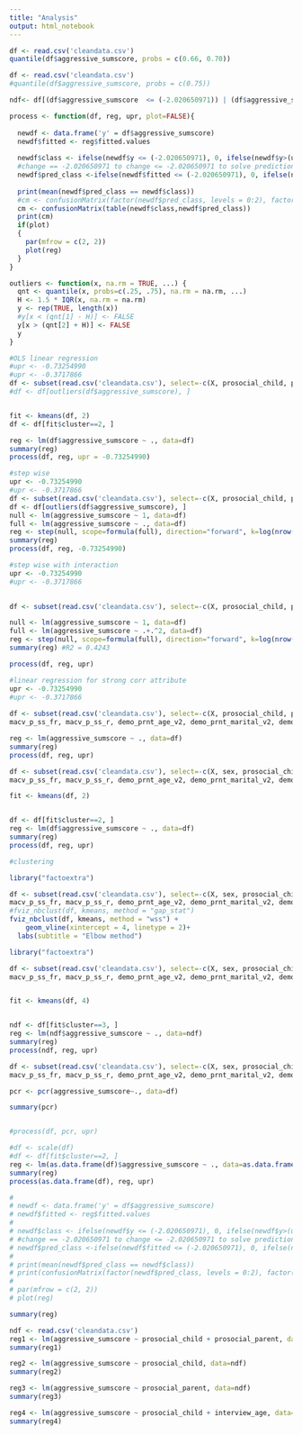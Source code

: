 ```yaml
---
title: "Analysis"
output: html_notebook
---
```

```r
df <- read.csv('cleandata.csv')
quantile(df$aggressive_sumscore, probs = c(0.66, 0.70))
```

```r
df <- read.csv('cleandata.csv')
#quantile(df$aggressive_sumscore, probs = c(0.75))

ndf<- df[(df$aggressive_sumscore  <= (-2.020650971)) | (df$aggressive_sumscore  >= (0.2168869)), ]


```


```r
process <- function(df, reg, upr, plot=FALSE){
  
  newdf <- data.frame('y' = df$aggressive_sumscore)
  newdf$fitted <- reg$fitted.values
  
  newdf$class <- ifelse(newdf$y <= (-2.020650971), 0, ifelse(newdf$y>(upr),2,1))
  #change == -2.020650971 to change <= -2.020650971 to solve prediction for 0 is 0
  newdf$pred_class <-ifelse(newdf$fitted <= (-2.020650971), 0, ifelse(newdf$fitted>(upr),2,1))
  
  print(mean(newdf$pred_class == newdf$class))
  #cm <- confusionMatrix(factor(newdf$pred_class, levels = 0:2), factor(newdf$class, levels = 0:2) )
  cm <- confusionMatrix(table(newdf$class,newdf$pred_class))
  print(cm)
  if(plot)
  {
    par(mfrow = c(2, 2))
    plot(reg)
  }
}

outliers <- function(x, na.rm = TRUE, ...) {
  qnt <- quantile(x, probs=c(.25, .75), na.rm = na.rm, ...)
  H <- 1.5 * IQR(x, na.rm = na.rm)
  y <- rep(TRUE, length(x))
  #y[x < (qnt[1] - H)] <- FALSE
  y[x > (qnt[2] + H)] <- FALSE
  y
}

```

```r
#OLS linear regression
#upr <- -0.73254990
#upr <- -0.3717866
df <- subset(read.csv('cleandata.csv'), select=-c(X, prosocial_child, prosocial_parent, interview_date, interview_age, subjectkey, sex))
#df <- df[outliers(df$aggressive_sumscore), ]


fit <- kmeans(df, 2)
df <- df[fit$cluster==2, ]

reg <- lm(df$aggressive_sumscore ~ ., data=df)
summary(reg)
process(df, reg, upr = -0.73254990)
```


```r
#step wise 
upr <- -0.73254990
#upr <- -0.3717866
df <- subset(read.csv('cleandata.csv'), select=-c(X, prosocial_child, prosocial_parent, interview_date, interview_age, subjectkey))
df <- df[outliers(df$aggressive_sumscore), ]
null <- lm(aggressive_sumscore ~ 1, data=df)
full <- lm(aggressive_sumscore ~ ., data=df)
reg <- step(null, scope=formula(full), direction="forward", k=log(nrow(df)), trace=0)
summary(reg)
process(df, reg, -0.73254990)
```


```r
#step wise with interaction
upr <- -0.73254990
#upr <- -0.3717866
  

df <- subset(read.csv('cleandata.csv'), select=-c(X, prosocial_child, prosocial_parent, interview_date, interview_age, subjectkey))

null <- lm(aggressive_sumscore ~ 1, data=df)
full <- lm(aggressive_sumscore ~ .+.^2, data=df)
reg <- step(null, scope=formula(full), direction="forward", k=log(nrow(df)), trace=0)
summary(reg) #R2 = 0.4243

process(df, reg, upr)
```

```r
#linear regression for strong corr attribute
upr <- -0.73254990
#upr <- -0.3717866
  
df <- subset(read.csv('cleandata.csv'), select=-c(X, prosocial_child, prosocial_parent, interview_date, interview_age, subjectkey, asr_scr_perstr_t, asr_scr_somaticpr_t, asr_scr_inattention_t, crpbi_bothcare, kbi_p_c_best_friend, kbi_p_c_reg_friend_group, macv_p_ss_fs, macv_p_ss_fo, macv_p_ss_isr, 
macv_p_ss_fr, macv_p_ss_r, demo_prnt_age_v2, demo_prnt_marital_v2, demo_comb_income_v2, demo_yrs_1, demo_yrs_2, parent_rules_q1, parent_rules_q4, parent_rules_q7, su_risk_p_1, su_risk_p_2_3, su_risk_p_4_5))

reg <- lm(aggressive_sumscore ~ ., data=df)
summary(reg)
process(df, reg, upr)


```

```r

df <- subset(read.csv('cleandata.csv'), select=-c(X, sex, prosocial_child, prosocial_parent, interview_date, interview_age, subjectkey, asr_scr_perstr_t, asr_scr_somaticpr_t, asr_scr_inattention_t, crpbi_bothcare, kbi_p_c_best_friend, kbi_p_c_reg_friend_group, macv_p_ss_fs, macv_p_ss_fo, macv_p_ss_isr, 
macv_p_ss_fr, macv_p_ss_r, demo_prnt_age_v2, demo_prnt_marital_v2, demo_comb_income_v2, demo_yrs_1, demo_yrs_2, parent_rules_q1, parent_rules_q4, parent_rules_q7, su_risk_p_1, su_risk_p_2_3, su_risk_p_4_5))

fit <- kmeans(df, 2)


df <- df[fit$cluster==2, ]
reg <- lm(df$aggressive_sumscore ~ ., data=df)
summary(reg)
process(df, reg, upr)
```

```r
#clustering

library("factoextra")

df <- subset(read.csv('cleandata.csv'), select=-c(X, sex, prosocial_child, prosocial_parent, interview_date, interview_age, subjectkey, asr_scr_perstr_t, asr_scr_somaticpr_t, asr_scr_inattention_t, crpbi_bothcare, kbi_p_c_best_friend, kbi_p_c_reg_friend_group, macv_p_ss_fs, macv_p_ss_fo, macv_p_ss_isr, 
macv_p_ss_fr, macv_p_ss_r, demo_prnt_age_v2, demo_prnt_marital_v2, demo_comb_income_v2, demo_yrs_1, demo_yrs_2, parent_rules_q1, parent_rules_q4, parent_rules_q7, su_risk_p_1, su_risk_p_2_3, su_risk_p_4_5))
#fviz_nbclust(df, kmeans, method = "gap_stat")
fviz_nbclust(df, kmeans, method = "wss") +
    geom_vline(xintercept = 4, linetype = 2)+
  labs(subtitle = "Elbow method")
```

```r
library("factoextra")

df <- subset(read.csv('cleandata.csv'), select=-c(X, sex, prosocial_child, prosocial_parent, interview_date, interview_age, subjectkey, asr_scr_perstr_t, asr_scr_somaticpr_t, asr_scr_inattention_t, crpbi_bothcare, kbi_p_c_best_friend, kbi_p_c_reg_friend_group, macv_p_ss_fs, macv_p_ss_fo, macv_p_ss_isr, 
macv_p_ss_fr, macv_p_ss_r, demo_prnt_age_v2, demo_prnt_marital_v2, demo_comb_income_v2, demo_yrs_1, demo_yrs_2, parent_rules_q1, parent_rules_q4, parent_rules_q7, su_risk_p_1, su_risk_p_2_3, su_risk_p_4_5))


fit <- kmeans(df, 4)


ndf <- df[fit$cluster==3, ]
reg <- lm(ndf$aggressive_sumscore ~ ., data=ndf)
summary(reg)
process(ndf, reg, upr)

```
```r

df <- subset(read.csv('cleandata.csv'), select=-c(X, sex, prosocial_child, prosocial_parent, interview_date, interview_age, subjectkey, asr_scr_perstr_t, asr_scr_somaticpr_t, asr_scr_inattention_t, crpbi_bothcare, kbi_p_c_best_friend, kbi_p_c_reg_friend_group, macv_p_ss_fs, macv_p_ss_fo, macv_p_ss_isr, 
macv_p_ss_fr, macv_p_ss_r, demo_prnt_age_v2, demo_prnt_marital_v2, demo_comb_income_v2, demo_yrs_1, demo_yrs_2, parent_rules_q1, parent_rules_q4, parent_rules_q7, su_risk_p_1, su_risk_p_2_3, su_risk_p_4_5))

pcr <- pcr(aggressive_sumscore~., data=df)

summary(pcr)


#process(df, pcr, upr)

#df <- scale(df)
#df <- df[fit$cluster==2, ]
reg <- lm(as.data.frame(df)$aggressive_sumscore ~ ., data=as.data.frame(df))
summary(reg)
process(as.data.frame(df), reg, upr)

# 
# newdf <- data.frame('y' = df$aggressive_sumscore)
# newdf$fitted <- reg$fitted.values
# 
# newdf$class <- ifelse(newdf$y <= (-2.020650971), 0, ifelse(newdf$y>(upr),2,1))
# #change == -2.020650971 to change <= -2.020650971 to solve prediction for 0 is 0
# newdf$pred_class <-ifelse(newdf$fitted <= (-2.020650971), 0, ifelse(newdf$fitted>(upr),2,1))
# 
# print(mean(newdf$pred_class == newdf$class))
# print(confusionMatrix(factor(newdf$pred_class, levels = 0:2), factor(newdf$class, levels = 0:2) ))
# 
# par(mfrow = c(2, 2))
# plot(reg)
```

```r
summary(reg)
```
```r
ndf <- read.csv('cleandata.csv')
reg1 <- lm(aggressive_sumscore ~ prosocial_child + prosocial_parent, data=ndf)
summary(reg1)

reg2 <- lm(aggressive_sumscore ~ prosocial_child, data=ndf)
summary(reg2)

reg3 <- lm(aggressive_sumscore ~ prosocial_parent, data=ndf)
summary(reg3)

reg4 <- lm(aggressive_sumscore ~ prosocial_child + interview_age, data=ndf)
summary(reg4)
```